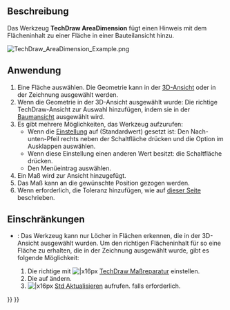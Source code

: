 <languages/>

{{Docnav/de
|[[TechDraw_3PtAngleDimension/de|Winkelmaß3Punkte]]
|[[TechDraw_ExtensionCreateLengthArc/de|ErgänzungBogenmaß]]
|[[TechDraw_Workbench/de|TechDraw]]
|IconL=TechDraw_3PtAngleDimension.svg
|IconR=TechDraw_ExtensionCreateLengthArc.svg
|IconC=Workbench_TechDraw.svg
}}

{{GuiCommand/de
|Name=TechDraw AreaDimension
|Name/de=TechDraw Flächeninhalt
|MenuLocation=TechDraw → Maßeinträge → Flächeninhalt einfügen
|Workbenches=[[TechDraw_Workbench/de|TechDraw]]
|Version=1.0
|SeeAlso=[[TechDraw_ExtensionAreaAnnotation/de|TechDraw ErgänzungFlächenangabe]]
}}

<span id="Description"></span>
==Beschreibung==

Das Werkzeug '''TechDraw AreaDimension''' fügt einen Hinweis mit dem Flächeninhalt zu einer Fläche in einer Bauteilansicht hinzu.

[[Image:TechDraw_AreaDimension_Example.png]]
{{Caption|Flächenangabe einer Fläche mit einem Loch. Siehe [[#Einschränkungen|Einschränkungen]].}}

<span id="Usage"></span>
==Anwendung==

# Eine Fläche auswählen. Die Geometrie kann in der [[3D_view/de|3D-Ansicht]] oder in der Zeichnung ausgewählt werden.
# Wenn die Geometrie in der 3D-Ansicht ausgewählt wurde: Die richtige TechDraw-Ansicht zur Auswahl hinzufügen, indem sie in der [[Tree_view/de|Baumansicht]] ausgewählt wird.
# Es gibt mehrere Möglichkeiten, das Werkzeug aufzurufen:
#* Wenn die [[TechDraw_Preferences/de#Maßeinträge|Einstellung]] {{MenuCommand|Maß-Werkzeuge}} auf {{Value|Einzelnes Werkzeug}} (Standardwert) gesetzt ist: Den Nach-unten-Pfeil rechts neben der Schaltfläche {{Button|[[Image:TechDraw_Dimension.svg||x16px]][[Image:Toolbar_flyout_arrow.svg|x16px]]}} drücken und die Option {{MenuCommand|[[Image:TechDraw_AreaDimension.svg|16px]] Flächeninhalt einfügen}} im Ausklappen auswählen.
#* Wenn diese Einstellung einen anderen Wert besitzt: die Schaltfläche {{Button|[[Image:TechDraw_AreaDimension.svg|16px]] [[TechDraw_AreaDimension/de|Flächeninhalt einfügen]]}} drücken.
#* Den Menüeintrag {{MenuCommand|TechDraw → Maßeinträge → [[Image:TechDraw_AreaDimension.svg|16px]] Flächeninhalt einfügen}} auswählen.
# Ein Maß wird zur Ansicht hinzugefügt.
# Das Maß kann an die gewünschte Position gezogen werden.
# Wenn erforderlich, die Toleranz hinzufügen, wie auf [[TechDraw_Geometric_dimensioning_and_tolerancing/de#Toleranzen|dieser Seite]] beschrieben.

<span id="Limitations"></span>
==Einschränkungen==

* {{VersionMinus/de|1.0}}: Das Werkzeug kann nur Löcher in Flächen erkennen, die in der 3D-Ansicht ausgewählt wurden. Um den richtigen Flächeninhalt für so eine Fläche zu erhalten, die in der Zeichnung ausgewählt wurde, gibt es folgende Möglichkeit:
*# Die richtige {{PropertyData/de|References 3D}} mit [[Image:TechDraw_DimensionRepair.svg||x16px]] [[TechDraw_DimensionRepair/de|TechDraw Maßreparatur]] einstellen.
*# Die {{PropertyData/de|Measure Type}} auf {{Value|True}} ändern.
*# [[Image:Std_Refresh.svg||x16px]] [[Std_Refresh/de|Std Aktualisieren]] aufrufen. falls erforderlich.


{{Docnav/de
|[[TechDraw_3PtAngleDimension/de|Winkelmaß3Punkte]]
|[[TechDraw_ExtensionCreateLengthArc/de|ErgänzungBogenmaß]]
|[[TechDraw_Workbench/de|TechDraw]]
|IconL=TechDraw_3PtAngleDimension.svg
|IconR=TechDraw_ExtensionCreateLengthArc.svg
|IconC=Workbench_TechDraw.svg
}}

{{TechDraw_Tools_navi{{#translation:}}}}
{{Userdocnavi{{#translation:}}}}